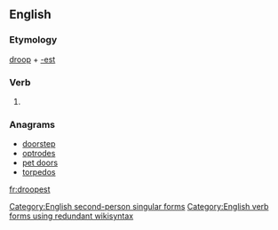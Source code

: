 ==English==

===Etymology===
[[droop]] + [[-est]]

===Verb===
{{en-verb form}}

# {{context|archaic|lang=en}} {{form of|Second-person singular simple present form|droop|lang=en}}

===Anagrams===
* [[doorstep#English|doorstep]]
* [[optrodes#English|optrodes]]
* [[pet doors#English|pet doors]]
* [[torpedos#English|torpedos]]

[[Category:English second-person singular forms]]
[[Category:English verb forms using redundant wikisyntax]]

[[fr:droopest]]